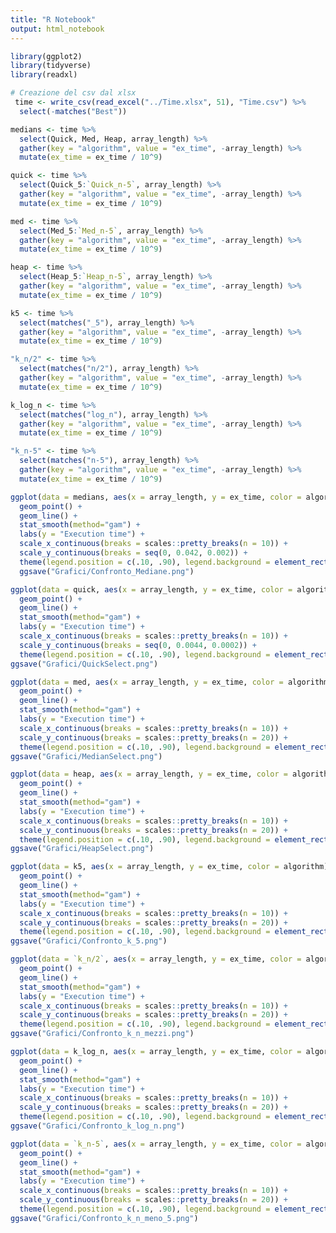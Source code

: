 ```yaml
---
title: "R Notebook"
output: html_notebook
---
```


```r
library(ggplot2)
library(tidyverse)
library(readxl)
```

```r
# Creazione del csv dal xlsx
 time <- write_csv(read_excel("../Time.xlsx", 51), "Time.csv") %>%
  select(-matches("Best"))

medians <- time %>%
  select(Quick, Med, Heap, array_length) %>%
  gather(key = "algorithm", value = "ex_time", -array_length) %>%
  mutate(ex_time = ex_time / 10^9)

quick <- time %>%
  select(Quick_5:`Quick_n-5`, array_length) %>%
  gather(key = "algorithm", value = "ex_time", -array_length) %>%
  mutate(ex_time = ex_time / 10^9)

med <- time %>%
  select(Med_5:`Med_n-5`, array_length) %>%
  gather(key = "algorithm", value = "ex_time", -array_length) %>%
  mutate(ex_time = ex_time / 10^9)

heap <- time %>%
  select(Heap_5:`Heap_n-5`, array_length) %>%
  gather(key = "algorithm", value = "ex_time", -array_length) %>%
  mutate(ex_time = ex_time / 10^9)

k5 <- time %>%
  select(matches("_5"), array_length) %>%
  gather(key = "algorithm", value = "ex_time", -array_length) %>%
  mutate(ex_time = ex_time / 10^9)

"k_n/2" <- time %>%
  select(matches("n/2"), array_length) %>%
  gather(key = "algorithm", value = "ex_time", -array_length) %>%
  mutate(ex_time = ex_time / 10^9)

k_log_n <- time %>%
  select(matches("log_n"), array_length) %>%
  gather(key = "algorithm", value = "ex_time", -array_length) %>%
  mutate(ex_time = ex_time / 10^9)

"k_n-5" <- time %>%
  select(matches("n-5"), array_length) %>%
  gather(key = "algorithm", value = "ex_time", -array_length) %>%
  mutate(ex_time = ex_time / 10^9)
```

```r
ggplot(data = medians, aes(x = array_length, y = ex_time, color = algorithm)) +
  geom_point() +
  geom_line() +
  stat_smooth(method="gam") +
  labs(y = "Execution time") +
  scale_x_continuous(breaks = scales::pretty_breaks(n = 10)) +
  scale_y_continuous(breaks = seq(0, 0.042, 0.002)) +
  theme(legend.position = c(.10, .90), legend.background = element_rect(fill = "transparent"), legend.title=element_blank())
  ggsave("Grafici/Confronto_Mediane.png")
```

```r
ggplot(data = quick, aes(x = array_length, y = ex_time, color = algorithm)) +
  geom_point() +
  geom_line() +
  stat_smooth(method="gam") +
  labs(y = "Execution time") +
  scale_x_continuous(breaks = scales::pretty_breaks(n = 10)) +
  scale_y_continuous(breaks = seq(0, 0.0044, 0.0002)) +
  theme(legend.position = c(.10, .90), legend.background = element_rect(fill = "transparent"), legend.title=element_blank())
ggsave("Grafici/QuickSelect.png")
```

```r
ggplot(data = med, aes(x = array_length, y = ex_time, color = algorithm)) +
  geom_point() +
  geom_line() +
  stat_smooth(method="gam") +
  labs(y = "Execution time") +
  scale_x_continuous(breaks = scales::pretty_breaks(n = 10)) +
  scale_y_continuous(breaks = scales::pretty_breaks(n = 20)) +
  theme(legend.position = c(.10, .90), legend.background = element_rect(fill = "transparent"), legend.title=element_blank())
ggsave("Grafici/MedianSelect.png")
```

```r
ggplot(data = heap, aes(x = array_length, y = ex_time, color = algorithm)) +
  geom_point() +
  geom_line() +
  stat_smooth(method="gam") +
  labs(y = "Execution time") +
  scale_x_continuous(breaks = scales::pretty_breaks(n = 10)) +
  scale_y_continuous(breaks = scales::pretty_breaks(n = 20)) +
  theme(legend.position = c(.10, .90), legend.background = element_rect(fill = "transparent"), legend.title=element_blank())
ggsave("Grafici/HeapSelect.png")
```

```r
ggplot(data = k5, aes(x = array_length, y = ex_time, color = algorithm)) +
  geom_point() +
  geom_line() +
  stat_smooth(method="gam") +
  labs(y = "Execution time") +
  scale_x_continuous(breaks = scales::pretty_breaks(n = 10)) +
  scale_y_continuous(breaks = scales::pretty_breaks(n = 20)) +
  theme(legend.position = c(.10, .90), legend.background = element_rect(fill = "transparent"), legend.title=element_blank())
ggsave("Grafici/Confronto_k_5.png")
```

```r
ggplot(data = `k_n/2`, aes(x = array_length, y = ex_time, color = algorithm)) +
  geom_point() +
  geom_line() +
  stat_smooth(method="gam") +
  labs(y = "Execution time") +
  scale_x_continuous(breaks = scales::pretty_breaks(n = 10)) +
  scale_y_continuous(breaks = scales::pretty_breaks(n = 20)) +
  theme(legend.position = c(.10, .90), legend.background = element_rect(fill = "transparent"), legend.title=element_blank())
ggsave("Grafici/Confronto_k_n_mezzi.png")
```

```r
ggplot(data = k_log_n, aes(x = array_length, y = ex_time, color = algorithm)) +
  geom_point() +
  geom_line() +
  stat_smooth(method="gam") +
  labs(y = "Execution time") +
  scale_x_continuous(breaks = scales::pretty_breaks(n = 10)) +
  scale_y_continuous(breaks = scales::pretty_breaks(n = 20)) +
  theme(legend.position = c(.10, .90), legend.background = element_rect(fill = "transparent"), legend.title=element_blank())
ggsave("Grafici/Confronto_k_log_n.png")
```

```r
ggplot(data = `k_n-5`, aes(x = array_length, y = ex_time, color = algorithm)) +
  geom_point() +
  geom_line() +
  stat_smooth(method="gam") +
  labs(y = "Execution time") +
  scale_x_continuous(breaks = scales::pretty_breaks(n = 10)) +
  scale_y_continuous(breaks = scales::pretty_breaks(n = 20)) +
  theme(legend.position = c(.10, .90), legend.background = element_rect(fill = "transparent"), legend.title=element_blank())
ggsave("Grafici/Confronto_k_n_meno_5.png")
```
